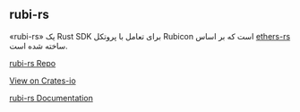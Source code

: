 ## rubi-rs

«rubi-rs» یک Rust SDK برای تعامل با پروتکل Rubicon است که بر اساس [ethers-rs](https://github.com/gakonst/ethers-rs) ساخته شده است.

[rubi-rs Repo](https://github.com/RubiconDeFi/rubi-rs)

[View on Crates-io](https://crates.io/crates/rubi)

[rubi-rs Documentation](https://docs.rs/rubi/1.3.1/rubi/)